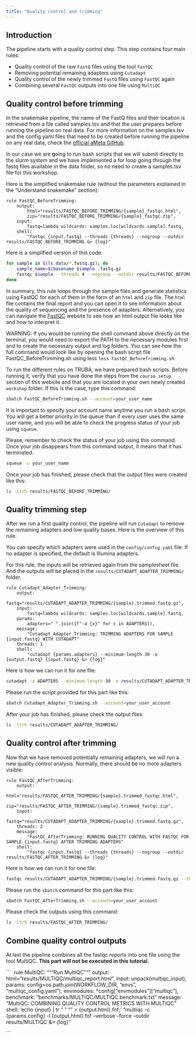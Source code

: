 ```yaml
---
title: "Quality control and trimming"
---
```


## Introduction

The pipeline starts with a quality control step. This step contains four main rules:

+ Quality control of the raw `FastQ` files using the tool `FastQC`
+ Removing potential remaining adapters using `Cutadapt`
+ Quality control of the newly trimmed `FastQ` files using `FastQC` again
+ Combining several `FastQC` outputs into one file using `MultiQC`

## Quality control before trimming

In the snakemake pipeline, the name of the FastQ files and their location is retrieved from a file called samples.tsv and that the user prepares before running the pipeline on real data. For more information on the samples.tsv and the config.yaml files that need to be created before running the pipeline on any real data, check the [official aMeta GitHub](https://github.com/NBISweden/aMeta).

In our case we are going to run bash scripts that we will submit directly to the slurm system and we have implemented a for loop going through the fastq files available in the data folder, so no need to create a samples.tsv file for this workshop. 

Here is the simplified snakemake rule (without the parameters explained in the "Understand snakemake" section):

```
rule FastQC_BeforeTrimming:
    output:
        html="results/FASTQC_BEFORE_TRIMMING/{sample}_fastqc.html",
        zip="results/FASTQC_BEFORE_TRIMMING/{sample}_fastqc.zip",
    input:
        fastq=lambda wildcards: samples.loc[wildcards.sample].fastq,
    shell:
        "fastqc {input.fastq} --threads {threads} --nogroup --outdir results/FASTQC_BEFORE_TRIMMING &> {log}"
```

Here is a simplified version of this code:

```bash
for sample in $(ls data/*.fastq.gz); do
	sample_name=$(basename $sample .fastq.gz
	fastqc $sample --threads 4 --nogroup --outdir results/FASTQC_BEFORE_TRIMMING &> logs/FASTQC_BEFORE_TRIMMING/$sample_name.log;
done
```

In summary, this rule loops through the sample files and generate statistics using FastQC for each of them in the form of an `html` and `zip` file. The `html` file contains the final report and you can open it to see information about the quality of sequencing and the presence of adapters. Alternatively, you can navigate the [FastQC](https://www.bioinformatics.babraham.ac.uk/projects/fastqc/) website to see how an html output file looks like and how to interpret it.

WARNING: If you would be running the shell command above directly on the terminal, you would need to export the PATH to the necessary modules first and to create the necessary output and log folders. You can see how the full command would look like by opening the bash script file FastQC_BeforeTrimming.sh using less `less FastQC_BeforeTrimming.sh`.  

To run the different rules on TRUBA, we have prepared bash scripts. Before running it, verify that you have done the steps from the `course setup` section of this website and that you are located in your own newly created `workshop` folder. If this is the case, type this command:

```bash
sbatch FastQC_BeforeTrimming.sh --account=your_user_name
```

It is important to specify your account name anytime you run a bash script. You will get a better priority in the queue than if every user uses the same user name, and you will be able to check the progress status of your job using `squeue`.

Please, remember to check the status of your job using this command. Once your job disappears from this command output, it means that it has terminated.

```bash
squeue -u your_user_name
```

Once your job has finished, please check that the output files were created like this:

```bash
ls -ltrh results/FASTQC_BEFORE_TRIMMING/
```

## Quality trimming step

After we run a first quality control, the pipeline will run `Cutadapt` to remove the remaining adapters and low quality bases. Here is the overview of this rule. 

You can specify which adapters were used in the `config/config.yaml` file. If no adapter is specified, the default is Illumina adapters.

For this rule, the inputs will be retrieved again from the samplesheet file. And the outputs will be placed in the `results/CUTADAPT_ADAPTER_TRIMMING/` folder. 

```
rule Cutadapt_Adapter_Trimming:
    output:
        fastq="results/CUTADAPT_ADAPTER_TRIMMING/{sample}.trimmed.fastq.gz",
    input:
        fastq=lambda wildcards: samples.loc[wildcards.sample].fastq,
    params:
        adapters=" ".join([f"-a {x}" for x in ADAPTERS]),
    message:
        "Cutadapt_Adapter_Trimming: TRIMMING ADAPTERS FOR SAMPLE {input.fastq} WITH CUTADAPT"
    threads: 1
    shell:
        "cutadapt {params.adapters} --minimum-length 30 -o {output.fastq} {input.fastq} &> {log}"

```

Here is how we can run it for one file:

```bash
cutadapt -a ADAPTERS --minimum-length 30 -o results/CUTADAPT_ADAPTER_TRIMMING/sample  

```

Please run the script provided for this part like this:

```bash
sbatch Cutadapt_Adapter_Trimming.sh --account=your_user_account
```

After your job has finished, please check the output files:

```bash
ls -ltrh results/CUTADAPT_ADAPTER_TRIMMING/
```

## Quality control after trimming

Now that we have removed potentially remaining adapters, we will run a new quality control analysis. Normally, there should be no more adapters visible:

```
rule FastQC_AfterTrimming:
    output:
        html="results/FASTQC_AFTER_TRIMMING/{sample}.trimmed_fastqc.html",
        zip="results/FASTQC_AFTER_TRIMMING/{sample}.trimmed_fastqc.zip",
    input:
        fastq="results/CUTADAPT_ADAPTER_TRIMMING/{sample}.trimmed.fastq.gz",
    threads: 2
    message:
        "FastQC_AfterTrimming: RUNNING QUALITY CONTROL WITH FASTQC FOR SAMPLE {input.fastq} AFTER TRIMMING ADAPTERS"
    shell:
        "fastqc {input.fastq} --threads {threads} --nogroup --outdir results/FASTQC_AFTER_TRIMMING &> {log}"
```

Here is how we can run it for one file:

```bash
fastqc results/CUTADAPT_ADAPTER_TRIMMING/{sample}.trimmed.fastq.gz --threads 2 --nogroup --outdir results/FASTQC_AFTER_TRIMMING
```
Please run the `sbatch` command for this part like this:

```bash
sbatch FastQC_AfterTrimming.sh --account=your_user_account
```

Please check the outputs using this command:

```bash
ls -ltrh results/FASTQC_AFTER_TRIMMING/
```

## Combine quality control outputs

At last the pipeline combines all the fastqc reports into one file using the tool MultiQC. **This part will not be executed in this tutorial.** 

``` 
rule MultiQC:
    """Run MultiQC"""
    output:
        html="results/MULTIQC/multiqc_report.html",
    input:
        unpack(multiqc_input),
    params:
        config=os.path.join(WORKFLOW_DIR, "envs", "multiqc_config.yaml"),
    envmodules:
        *config["envmodules"]["multiqc"],
    benchmark:
        "benchmarks/MULTIQC/MULTIQC.benchmark.txt"
    message:
        "MultiQC: COMBINING QUALITY CONTROL METRICS WITH MULTIQC"
    shell:
        'echo {input} | tr " " "\n" > {output.html}.fof;'
        "multiqc -c {params.config} -l {output.html}.fof --verbose --force --outdir results/MULTIQC &> {log}"

```

